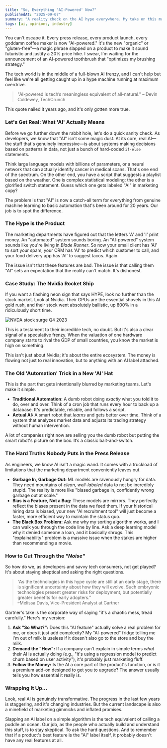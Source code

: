 ```yaml
---
title: "So, Everything 'AI-Powered' Now?"
publishedAt: "2025-09-07"
summary: "A reality check on the AI hype everywhere. My take on this marketing fluff and talk about what's real, what's not, and why every company on earth suddenly has an 'AI strategy'."
tags: [ai, opinions, industry]
---
```


You can't escape it. Every press release, every product launch, every goddamn coffee maker is now "AI-powered." It's the new "organic" or "gluten-free"—a magic phrase slapped on a product to make it sound futuristic and justify a 20% price hike. I swear, I'm waiting for the announcement of an AI-powered toothbrush that "optimizes my brushing strategy."

The tech world is in the middle of a full-blown AI frenzy, and I can't help but feel like we're all getting caught up in a hype machine running at maximum overdrive.

> "AI-powered is tech’s meaningless equivalent of all-natural." – Devin Coldewey, TechCrunch

This quote nailed it years ago, and it's only gotten more true.

### Let's Get Real: What 'AI' Actually Means

Before we go further down the rabbit hole, let's do a quick sanity check. As developers, we know that "AI" isn't some magic dust. At its core, real AI—the stuff that's genuinely impressive—is about systems making decisions based on patterns in data, not just a bunch of hard-coded `if-else` statements.

Think large language models with billions of parameters, or a neural network that can actually identify cancer in medical scans. That's one end of the spectrum. On the other end, you have a script that suggests a playlist based on the weather. One is complex statistical modeling; the other is a glorified switch statement. Guess which one gets labeled "AI" in marketing copy?

<Callout>
  The problem is that "AI" is now a catch-all term for everything from genuine
  machine learning to basic automation that's been around for 20 years. Our job
  is to spot the difference.
</Callout>

### The Hype is the Product

The marketing departments have figured out that the letters 'A' and 'I' print money. An "automated" system sounds boring. An "AI-powered" system sounds like you're living in _Blade Runner_. So now your email client has 'AI' to sort your spam, your CRM has 'AI' to predict which customer to call, and your food delivery app has 'AI' to suggest tacos. Again.

The issue isn't that these features are bad. The issue is that calling them "AI" sets an expectation that the reality can't match. It's dishonest.

### Case Study: The Nvidia Rocket Ship

If you want a flashing neon sign that says HYPE, look no further than the stock market. Look at Nvidia. Their GPUs are the essential shovels in this AI gold rush, and their stock went absolutely ballistic, up 800% in a ridiculously short time.

<Image
  src="https://media.ycharts.com/charts/d90c5e9e14298e1adde87eac758700a0.png"
  alt="NVDA stock surge Q4 2023"
/>

<Callout emoji="🚀">
  This is a testament to their incredible tech, no doubt. But it's also a clear
  signal of a speculative frenzy. When the valuation of one hardware company
  starts to rival the GDP of small countries, you know the market is high on
  something.
</Callout>

This isn't just about Nvidia; it's about the entire ecosystem. The money is flowing not just to real innovation, but to anything with an AI label attached.

### The Old 'Automation' Trick in a New 'AI' Hat

This is the part that gets intentionally blurred by marketing teams. Let's make it simple.

- **Traditional Automation:** A dumb robot doing _exactly_ what you told it to do, over and over. Think of a cron job that runs every hour to back up a database. It's predictable, reliable, and follows a script.
- **Actual AI:** A smart robot that _learns_ and gets better over time. Think of a system that analyzes market data and adjusts its trading strategy without human intervention.

A lot of companies right now are selling you the dumb robot but putting the smart robot's picture on the box. It’s a classic bait-and-switch.

### The Hard Truths Nobody Puts in the Press Release

As engineers, we know AI isn't a magic wand. It comes with a truckload of limitations that the marketing department conveniently leaves out.

- **Garbage In, Garbage Out:** ML models are ravenously hungry for data. They need mountains of _clean, well-labeled_ data to not be incredibly stupid. The reality is more like "biased garbage in, confidently wrong garbage out at scale."
- **Bias is a Feature, Not a Bug:** These models are mirrors. They perfectly reflect the biases present in the data we feed them. If your historical hiring data is biased, your new "AI recruitment tool" will just become a faster, more efficient way to maintain the status quo.
- **The Black Box Problem:** Ask me why my sorting algorithm works, and I can walk you through the code line by line. Ask a deep learning model why it denied someone a loan, and it basically shrugs. This "explainability" problem is a massive issue when the stakes are higher than recommending a movie.

### How to Cut Through the _"Noise"_

So how do we, as developers and savvy tech consumers, not get played? It's about staying skeptical and asking the right questions.

> “As the technologies in this hype cycle are still at an early stage, there is significant uncertainty about how they will evolve. Such embryonic technologies present greater risks for deployment, but potentially greater benefits for early adopters.”  
> –Melissa Davis, Vice-President Analyst at Gartner

Gartner's take is the corporate way of saying "it's a chaotic mess, tread carefully." Here's my version:

1.  **Ask "So What?":** Does this "AI feature" actually solve a real problem for me, or does it just add complexity? My "AI-powered" fridge telling me I'm out of milk is useless if it doesn't also go to the store and buy the milk.
2.  **Demand the "How":** If a company can't explain in simple terms _what_ their AI is actually doing (e.g., "it's using a regression model to predict churn based on user activity"), it's probably just marketing fluff.
3.  **Follow the Money:** Is the AI a core part of the product's function, or is it a premium add-on designed to get you to upgrade? The answer usually tells you how essential it really is.

### Wrapping It Up...

Look, real AI is genuinely transformative. The progress in the last few years is staggering, and it's changing industries. But the current landscape is also a minefield of marketing gimmicks and inflated promises.

Slapping an AI label on a simple algorithm is the tech equivalent of calling a puddle an ocean. Our job, as the people who actually build and understand this stuff, is to stay skeptical. To ask the hard questions. And to remember that if a product's best feature is the "AI" label itself, it probably doesn't have any real features at all.
